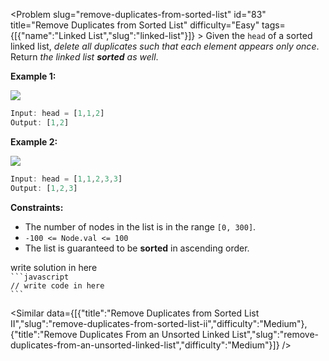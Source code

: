 
<Problem slug="remove-duplicates-from-sorted-list" id="83" title="Remove Duplicates from Sorted List" difficulty="Easy" tags={[{"name":"Linked List","slug":"linked-list"}]} >
    Given the `head` of a sorted linked list, _delete all duplicates such that each element appears only once_. Return _the linked list **sorted** as well_.

**Example 1:**

![](https://assets.leetcode.com/uploads/2021/01/04/list1.jpg)
```javascript 
Input: head = [1,1,2]
Output: [1,2]

```

**Example 2:**

![](https://assets.leetcode.com/uploads/2021/01/04/list2.jpg)
```javascript 
Input: head = [1,1,2,3,3]
Output: [1,2,3]

```

**Constraints:**

*   The number of nodes in the list is in the range `[0, 300]`.
*   `-100 <= Node.val <= 100`
*   The list is guaranteed to be **sorted** in ascending order.
</Problem >

<Solution>
write solution in here
</Solution>

<Code>
```javascript
// write code in here
```
</Code>

<Similar data={[{"title":"Remove Duplicates from Sorted List II","slug":"remove-duplicates-from-sorted-list-ii","difficulty":"Medium"},{"title":"Remove Duplicates From an Unsorted Linked List","slug":"remove-duplicates-from-an-unsorted-linked-list","difficulty":"Medium"}]} />
